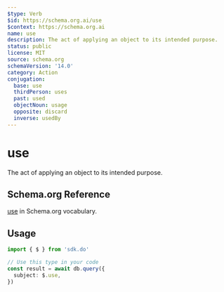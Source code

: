 ```yaml
---
$type: Verb
$id: https://schema.org.ai/use
$context: https://schema.org.ai
name: use
description: The act of applying an object to its intended purpose.
status: public
license: MIT
source: schema.org
schemaVersion: '14.0'
category: Action
conjugation:
  base: use
  thirdPerson: uses
  past: used
  objectNoun: usage
  opposite: discard
  inverse: usedBy
---
```


# use

The act of applying an object to its intended purpose.

## Schema.org Reference

[use](https://schema.org/UseAction) in Schema.org vocabulary.

## Usage

```typescript
import { $ } from 'sdk.do'

// Use this type in your code
const result = await db.query({
  subject: $.use,
})
```
